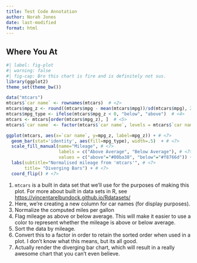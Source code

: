 ```yaml
---
title: Test Code Annotation
author: Norah Jones
date: last-modified
format: html
---
```


## Where You At

```r
#| label: fig-plot
#| warning: false
#| fig-cap: Bro this chart is fire and is definitely not sus.
library(ggplot2)
theme_set(theme_bw())  

data("mtcars")
mtcars$`car name` <- rownames(mtcars)  # <2>
mtcars$mpg_z <- round((mtcars$mpg - mean(mtcars$mpg))/sd(mtcars$mpg), 2)  # <3>
mtcars$mpg_type <- ifelse(mtcars$mpg_z < 0, "below", "above")  # <4>
mtcars <- mtcars[order(mtcars$mpg_z), ]  # <5>
mtcars$`car name` <- factor(mtcars$`car name`, levels = mtcars$`car name`)  # <6>

ggplot(mtcars, aes(x=`car name`, y=mpg_z, label=mpg_z)) + # <7> 
  geom_bar(stat='identity', aes(fill=mpg_type), width=.5)  + # <7> 
  scale_fill_manual(name="Mileage", # <7> 
                    labels = c("Above Average", "Below Average"), # <7> 
                    values = c("above"="#00ba38", "below"="#f8766d")) + # <7> 
  labs(subtitle="Normalised mileage from 'mtcars'", # <7> 
       title= "Diverging Bars") + # <7> 
  coord_flip() # <7> 
```


1. `mtcars` is a built in data set that we'll use for the purposes of making this plot. For more about built in data sets in R, see <https://vincentarelbundock.github.io/Rdatasets/>
2. Here, we're creating a new column for car names (for display purposes).
3. Normalize the computed miles per gallon
4. Flag mileage as above or below average. This will make it easier to use a color to represent whether the mileage is above or below average.
5. Sort the data by mileage.
6. Convert this to a factor in order to retain the sorted order when used in a plot. I don't know what this means, but its all good.
7. Actually render the diverging bar chart, which will result in a really awesome chart that you can't even believe.

